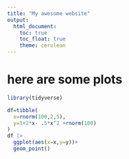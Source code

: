 ```yaml
---
title: "My awesome website"
output: 
  html_document:
    toc: true
    toc_float: true
    theme: cerulean
---
```


# here are some plots
```r
library(tidyverse)

df=tibble(
  x=rnorm(100,2,5),
  y=1+2*x- .5*x^2 +rnorm(100)
)
df |>
  ggplot(aes(x=x,y=y))+
  geom_point()
```

